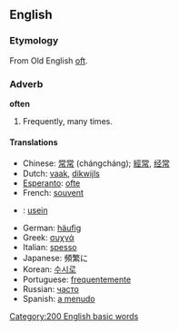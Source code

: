 ==English==

===Etymology===
From Old English [[oft]].

===Adverb===

'''often'''

# Frequently, many times.

====Translations====
*Chinese: [[常常]] (chángcháng); [[經常]], [[经常]]
*Dutch: [[vaak]], [[dikwijls]]
*[[Esperanto]]: [[ofte]]
*French: [[souvent]]
*{{fi}}: [[usein]]
*German: [[häufig]]
*Greek: [[συχνά]]
*Italian: [[spesso]]
*Japanese: 頻繁に<!-- is the に part of the word or a particle? -->
*Korean: [[수시로]]
*Portuguese: [[frequentemente]]
*Russian: [[часто]]
*Spanish: [[a menudo]]<!-- or should just "menudo" be wikified? -->
[[Category:200 English basic words]]